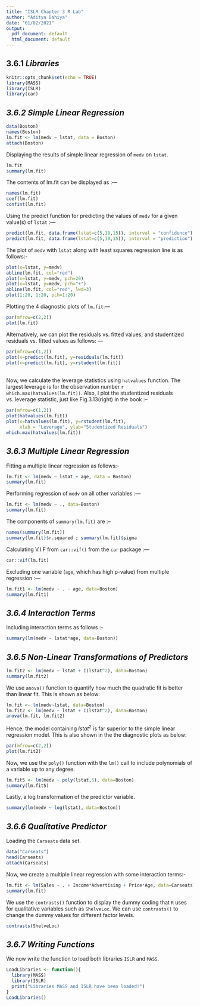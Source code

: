 ```yaml
---
title: "ISLR Chapter 3 R Lab"
author: "Aditya Dahiya"
date: "01/02/2021"
output:
  pdf_document: default
  html_document: default
---
```

## 3.6.1 _Libraries_  
```r
knitr::opts_chunk$set(echo = TRUE)
library(MASS)
library(ISLR)
library(car)
```

## _3.6.2 Simple Linear Regression_  
```r
data(Boston)
names(Boston)
lm.fit <- lm(medv ~ lstat, data = Boston)
attach(Boston)
```
Displaying the results of simple linear regression of `medv` on `lstat`.  
```r
lm.fit
summary(lm.fit)
```
The contents of lm.fit can be displayed as :---  
```r
names(lm.fit)
coef(lm.fit)
confint(lm.fit)
```
Using the predict function for predicting the values of `medv` for a given value(s) of `lstat` :---  
```r
predict(lm.fit, data.frame(lstat=c(5,10,15)), interval = "confidence")
predict(lm.fit, data.frame(lstat=c(5,10,15)), interval = "prediction")
```
The plot of `medv` with `lstat` along with least squares regression line is as follows:-  
```r
plot(x=lstat, y=medv)
abline(lm.fit, col="red")
plot(x=lstat, y=medv, pch=20)
plot(x=lstat, y=medv, pch="+")
abline(lm.fit, col="red", lwd=3)
plot(1:20, 1:20, pch=1:20)
```
Plotting the 4 diagnostic plots of `lm.fit`:---  
```r
par(mfrow=c(2,2))
plot(lm.fit)
```
  
Alternatively, we can plot the residuals vs. fitted values; and studentized residuals vs. fitted values as follows: ---  
```r
par(mfrow=c(1,2))
plot(x=predict(lm.fit), y=residuals(lm.fit))
plot(x=predict(lm.fit), y=rstudent(lm.fit))
```
\
Now, we calculate the leverage statistics using `hatvalues` function. The largest leverage is for the observation number `r which.max(hatvalues(lm.fit))`. Also, I plot the studentized residuals vs. leverage statistic, just like Fig.3.13(right) in the book :-- \
```r
par(mfrow=c(1,2))
plot(hatvalues(lm.fit))
plot(x=hatvalues(lm.fit), y=rstudent(lm.fit),
     xlab = "Leverage", ylab="Studentized Residuals")
which.max(hatvalues(lm.fit))
```
  
## _3.6.3 Multiple Linear Regression_  
Fitting a multiple linear regression as follows:-  
```r
lm.fit <- lm(medv ~ lstat + age, data = Boston)
summary(lm.fit)
```
Performing regression of `medv` on all other variables :---  
```r
lm.fit <- lm(medv ~ ., data=Boston)
summary(lm.fit)
```
The components of `summary(lm.fit)` are :--  
```r
names(summary(lm.fit))
summary(lm.fit)$r.squared ; summary(lm.fit)$sigma
```
Calculating V.I.F from `car::vif()` from the `car` package :---  
```r
car::vif(lm.fit)
```
Excluding one variable (`age`, which has high p-value) from multiple regression :---  
```r
lm.fit1 <- lm(medv ~ . - age, data=Boston)
summary(lm.fit1)
```
  
## _3.6.4 Interaction Terms_  
Including interaction terms as follows :-  
```r
summary(lm(medv ~ lstat*age, data=Boston))
```
## _3.6.5 Non-Linear Transformations of Predictors_  
```r
lm.fit2 <- lm(medv ~ lstat + I(lstat^2), data=Boston)
summary(lm.fit2)
```
We use `anova()` function to quantify how much the quadratic fit is better than linear fit. This is shown as below:  
```r
lm.fit <- lm(medv~lstat, data=Boston)
lm.fit2 <- lm(medv ~ lstat + I(lstat^2), data=Boston)
anova(lm.fit, lm.fit2)
```
Hence, the model containing $lstat^2$ is far superior to the simple linear regression model. This is also shown in the the diagnostic plots as below:\
```r
par(mfrow=c(2,2))
plot(lm.fit2)
```
Now, we use the `poly()` function with the `lm()` call to include polynomials of a variable up to any degree.\
```r
lm.fit5 <- lm(medv ~ poly(lstat,5), data=Boston)
summary(lm.fit5)
```
Lastly, a log transformation of the predictor variable.\
```r
summary(lm(medv ~ log(lstat), data=Boston))
```
## _3.6.6 Qualitative Predictor_  
Loading the `Carseats` data set.\
```r
data("Carseats")
head(Carseats)
attach(Carseats)
```
Now, we create a multiple linear regression with some interaction terms:-\
```r
lm.fit <- lm(Sales ~ . + Income*Advertising + Price*Age, data=Carseats)
summary(lm.fit)
```
We use the `contrasts()` function to display the dummy coding that `R` uses for qualitative variables such as `ShelveLoc`. We can use `contrasts()` to change the dummy values for different factor levels.\
```r
contrasts(ShelveLoc)
```
## _3.6.7 Writing Functions_  
We now write the function to load both libraries `ISLR` and `MASS`.\
```r
LoadLibraries <- function(){
  library(MASS)
  library(ISLR)
  print("Libraries MASS and ISLR have been loaded!")
}
LoadLibraries()
```

